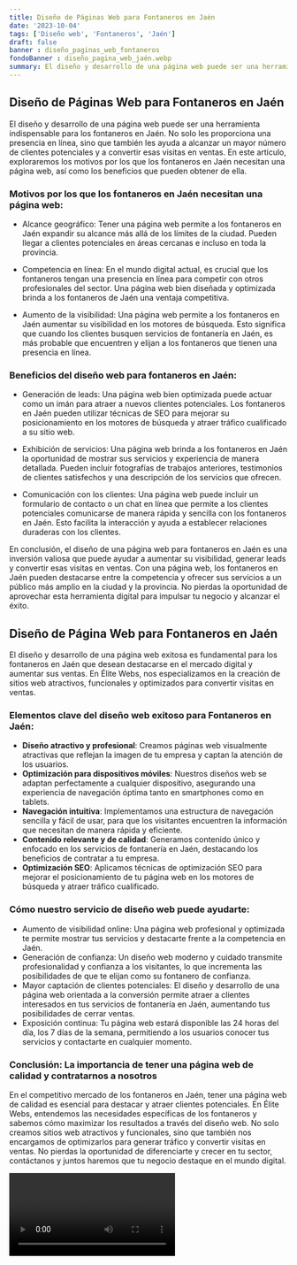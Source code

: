 ```yaml
---
title: Diseño de Páginas Web para Fontaneros en Jaén
date: '2023-10-04'
tags: ['Diseño web', 'Fontaneros', 'Jaén']
draft: false
banner : diseño_paginas_web_fontaneros
fondoBanner : diseño_pagina_web_jaén.webp
summary: El diseño y desarrollo de una página web puede ser una herramienta indispensable para los fontaneros en Jaén. No solo les proporciona una presencia en línea, sino que también les ayuda a alcanzar un mayor número de clientes potenciales y a convertir esas visitas en ventas. En este artículo, exploraremos los motivos por los que los fontaneros en Jaén necesitan una página web, así como los beneficios que pueden obtener de ella.
---
```


## Diseño de Páginas Web para Fontaneros en Jaén

El diseño y desarrollo de una página web puede ser una herramienta indispensable para los fontaneros en Jaén. No solo les proporciona una presencia en línea, sino que también les ayuda a alcanzar un mayor número de clientes potenciales y a convertir esas visitas en ventas. En este artículo, exploraremos los motivos por los que los fontaneros en Jaén necesitan una página web, así como los beneficios que pueden obtener de ella.

### Motivos por los que los fontaneros en Jaén necesitan una página web:

- Alcance geográfico: Tener una página web permite a los fontaneros en Jaén expandir su alcance más allá de los límites de la ciudad. Pueden llegar a clientes potenciales en áreas cercanas e incluso en toda la provincia.

- Competencia en línea: En el mundo digital actual, es crucial que los fontaneros tengan una presencia en línea para competir con otros profesionales del sector. Una página web bien diseñada y optimizada brinda a los fontaneros de Jaén una ventaja competitiva.

- Aumento de la visibilidad: Una página web permite a los fontaneros en Jaén aumentar su visibilidad en los motores de búsqueda. Esto significa que cuando los clientes busquen servicios de fontanería en Jaén, es más probable que encuentren y elijan a los fontaneros que tienen una presencia en línea.

### Beneficios del diseño web para fontaneros en Jaén:

- Generación de leads: Una página web bien optimizada puede actuar como un imán para atraer a nuevos clientes potenciales. Los fontaneros en Jaén pueden utilizar técnicas de SEO para mejorar su posicionamiento en los motores de búsqueda y atraer tráfico cualificado a su sitio web.

- Exhibición de servicios: Una página web brinda a los fontaneros en Jaén la oportunidad de mostrar sus servicios y experiencia de manera detallada. Pueden incluir fotografías de trabajos anteriores, testimonios de clientes satisfechos y una descripción de los servicios que ofrecen.

- Comunicación con los clientes: Una página web puede incluir un formulario de contacto o un chat en línea que permite a los clientes potenciales comunicarse de manera rápida y sencilla con los fontaneros en Jaén. Esto facilita la interacción y ayuda a establecer relaciones duraderas con los clientes.

En conclusión, el diseño de una página web para fontaneros en Jaén es una inversión valiosa que puede ayudar a aumentar su visibilidad, generar leads y convertir esas visitas en ventas. Con una página web, los fontaneros en Jaén pueden destacarse entre la competencia y ofrecer sus servicios a un público más amplio en la ciudad y la provincia. No pierdas la oportunidad de aprovechar esta herramienta digital para impulsar tu negocio y alcanzar el éxito.

<GifSeo />

<Cta />

## Diseño de Página Web para Fontaneros en Jaén

El diseño y desarrollo de una página web exitosa es fundamental para los fontaneros en Jaén que desean destacarse en el mercado digital y aumentar sus ventas. En Élite Webs, nos especializamos en la creación de sitios web atractivos, funcionales y optimizados para convertir visitas en ventas. 

### Elementos clave del diseño web exitoso para Fontaneros en Jaén:
- **Diseño atractivo y profesional**: Creamos páginas web visualmente atractivas que reflejan la imagen de tu empresa y captan la atención de los usuarios.
- **Optimización para dispositivos móviles**: Nuestros diseños web se adaptan perfectamente a cualquier dispositivo, asegurando una experiencia de navegación óptima tanto en smartphones como en tablets.
- **Navegación intuitiva**: Implementamos una estructura de navegación sencilla y fácil de usar, para que los visitantes encuentren la información que necesitan de manera rápida y eficiente.
- **Contenido relevante y de calidad**: Generamos contenido único y enfocado en los servicios de fontanería en Jaén, destacando los beneficios de contratar a tu empresa.
- **Optimización SEO**: Aplicamos técnicas de optimización SEO para mejorar el posicionamiento de tu página web en los motores de búsqueda y atraer tráfico cualificado.

### Cómo nuestro servicio de diseño web puede ayudarte:
- Aumento de visibilidad online: Una página web profesional y optimizada te permite mostrar tus servicios y destacarte frente a la competencia en Jaén.
- Generación de confianza: Un diseño web moderno y cuidado transmite profesionalidad y confianza a los visitantes, lo que incrementa las posibilidades de que te elijan como su fontanero de confianza.
- Mayor captación de clientes potenciales: El diseño y desarrollo de una página web orientada a la conversión permite atraer a clientes interesados en tus servicios de fontanería en Jaén, aumentando tus posibilidades de cerrar ventas.
- Exposición continua: Tu página web estará disponible las 24 horas del día, los 7 días de la semana, permitiendo a los usuarios conocer tus servicios y contactarte en cualquier momento.

### Conclusión: La importancia de tener una página web de calidad y contratarnos a nosotros
En el competitivo mercado de los fontaneros en Jaén, tener una página web de calidad es esencial para destacar y atraer clientes potenciales. En Élite Webs, entendemos las necesidades específicas de los fontaneros y sabemos cómo maximizar los resultados a través del diseño web. No solo creamos sitios web atractivos y funcionales, sino que también nos encargamos de optimizarlos para generar tráfico y convertir visitas en ventas. No pierdas la oportunidad de diferenciarte y crecer en tu sector, contáctanos y juntos haremos que tu negocio destaque en el mundo digital.

<Video />

<CtaBot job='Fontaneros' city='Jaén'/>

<Gmaps query='Jaén+españa+maps' />